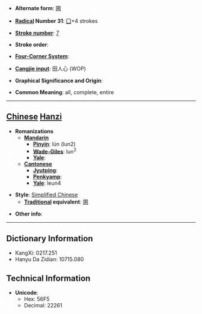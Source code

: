 * '''Alternate form''': [[圇]]

* '''[[Wiktionary:Chinese radical index| Radical]] Number 31''': [[Wiktionary:Chinese radical index 囗|囗]]+4 strokes

* '''[[Wiktionary:Chinese total strokes index|Stroke number]]''': [[Wiktionary:Chinese total strokes index 7|7]]

* '''Stroke order''': 

* '''[[Wiktionary:Chinese four corner index|Four-Corner System]]''': 

* '''[[Wiktionary:Chinese Cangjie index|Cangjie input]]''': 田人心 (WOP)

* '''Graphical Significance and Origin''': 

* '''Common Meaning''': all, complete, entire

----

== [[Chinese]] [[Hanzi]] ==

* '''Romanizations'''
** '''[[Mandarin]]'''
*** '''[[Pinyin]]''': lún (lun2)
*** '''[[Wade-Giles]]''': lun<sup>2</sup>
*** '''[[Yale]]''': 
** '''[[Cantonese]]'''
*** '''[[Jyutping]]''':
*** '''[[Penkyamp]]''': 
*** '''[[Yale]]''': leun4

* '''Style''': [[Simplified Chinese]] 
** '''[[Traditional Chinese|Traditional]] equivalent''': [[圇]]

* '''Other info''': 

----

== Dictionary Information ==

* KangXi: 0217.251
* Hanyu Da Zidian: 10715.080

== Technical Information ==

* '''Unicode''':
** Hex: 56F5
** Decimal: 22261